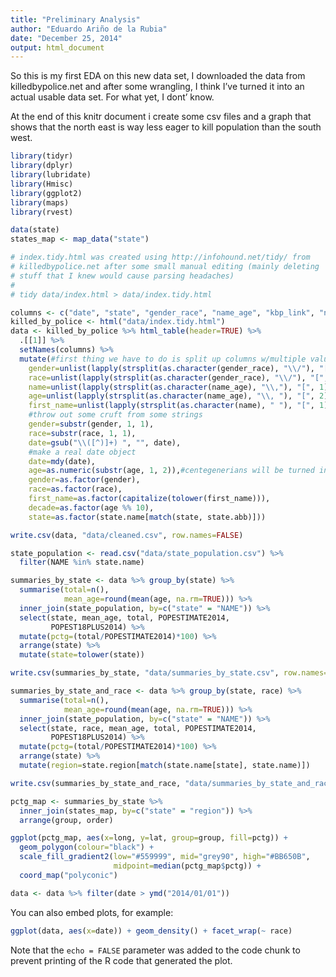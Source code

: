 ```yaml
---
title: "Preliminary Analysis"
author: "Eduardo Ariño de la Rubia"
date: "December 25, 2014"
output: html_document
---
```


So this is my first EDA on this new data set, I downloaded the data from
killedbypolice.net and after some wrangling, I think I've turned it into 
an actual usable data set. For what yet, I dont' know.

At the end of this knitr document i create some csv files and a graph that
shows that the north east is way less eager to kill population than the south
west.

```r
library(tidyr)
library(dplyr)
library(lubridate)
library(Hmisc)
library(ggplot2)
library(maps)
library(rvest)

data(state)
states_map <- map_data("state")
```


```r
# index.tidy.html was created using http://infohound.net/tidy/ from
# killedbypolice.net after some small manual editing (mainly deleting
# stuff that I knew would cause parsing headaches)
#
# tidy data/index.html > data/index.tidy.html

columns <- c("date", "state", "gender_race", "name_age", "kbp_link", "news_link")
killed_by_police <- html("data/index.tidy.html")
data <- killed_by_police %>% html_table(header=TRUE) %>% 
  .[[1]] %>%
  setNames(columns) %>%
  mutate(#first thing we have to do is split up columns w/multiple values
    gender=unlist(lapply(strsplit(as.character(gender_race), "\\/"), "[", 1)), 
    race=unlist(lapply(strsplit(as.character(gender_race), "\\/"), "[", 2)),
    name=unlist(lapply(strsplit(as.character(name_age), "\\,"), "[", 1)),
    age=unlist(lapply(strsplit(as.character(name_age), "\\, "), "[", 2)),
    first_name=unlist(lapply(strsplit(as.character(name), " "), "[", 1)),
    #throw out some cruft from some strings
    gender=substr(gender, 1, 1),
    race=substr(race, 1, 1),
    date=gsub("\\([^)]+) ", "", date),
    #make a real date object
    date=mdy(date),
    age=as.numeric(substr(age, 1, 2)),#centegenerians will be turned into teens
    gender=as.factor(gender),
    race=as.factor(race),
    first_name=as.factor(capitalize(tolower(first_name))),
    decade=as.factor(age %% 10),
    state=as.factor(state.name[match(state, state.abb)]))

write.csv(data, "data/cleaned.csv", row.names=FALSE)

state_population <- read.csv("data/state_population.csv") %>%
  filter(NAME %in% state.name)

summaries_by_state <- data %>% group_by(state) %>% 
  summarise(total=n(), 
            mean_age=round(mean(age, na.rm=TRUE))) %>% 
  inner_join(state_population, by=c("state" = "NAME")) %>% 
  select(state, mean_age, total, POPESTIMATE2014, 
         POPEST18PLUS2014) %>% 
  mutate(pctg=(total/POPESTIMATE2014)*100) %>% 
  arrange(state) %>%
  mutate(state=tolower(state))

write.csv(summaries_by_state, "data/summaries_by_state.csv", row.names=FALSE)

summaries_by_state_and_race <- data %>% group_by(state, race) %>% 
  summarise(total=n(), 
            mean_age=round(mean(age, na.rm=TRUE))) %>% 
  inner_join(state_population, by=c("state" = "NAME")) %>% 
  select(state, race, mean_age, total, POPESTIMATE2014, 
         POPEST18PLUS2014) %>% 
  mutate(pctg=(total/POPESTIMATE2014)*100) %>% 
  arrange(state) %>%
  mutate(region=state.region[match(state.name[state], state.name)])

write.csv(summaries_by_state_and_race, "data/summaries_by_state_and_race.csv", row.names=FALSE)

pctg_map <- summaries_by_state %>% 
  inner_join(states_map, by=c("state" = "region")) %>% 
  arrange(group, order)

ggplot(pctg_map, aes(x=long, y=lat, group=group, fill=pctg)) +
  geom_polygon(colour="black") + 
  scale_fill_gradient2(low="#559999", mid="grey90", high="#BB650B", 
                       midpoint=median(pctg_map$pctg)) + 
  coord_map("polyconic")

data <- data %>% filter(date > ymd("2014/01/01"))
```

You can also embed plots, for example:

```r
ggplot(data, aes(x=date)) + geom_density() + facet_wrap(~ race)

```

Note that the `echo = FALSE` parameter was added to the code chunk to prevent printing of the R code that generated the plot.
